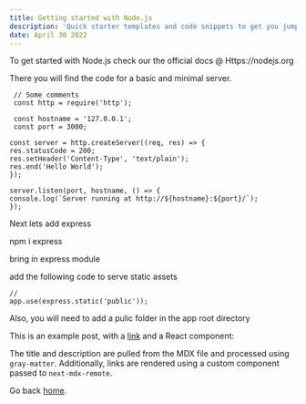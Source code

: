 ```yaml
---
title: Getting started with Node.js
description: 'Quick starter templates and code snippets to get you jump started'
date: April 30 2022
---
```


To get started with Node.js check our the official docs @ Https://nodejs.org

There you will find the code for a basic and minimal server.

     // Some comments
     const http = require('http');

     const hostname = '127.0.0.1';
     const port = 3000;

    const server = http.createServer((req, res) => {
    res.statusCode = 200;
    res.setHeader('Content-Type', 'text/plain');
    res.end('Hello World');
    });

    server.listen(port, hostname, () => {
    console.log(`Server running at http://${hostname}:${port}/`);
    });

Next lets add express

npm i express

bring in express module

add the following code to serve static assets

    //
    app.use(express.static('public'));

Also, you will need to add a pulic folder in the app root directory

This is an example post, with a [link](https://nextjs.org) and a React component:

The title and description are pulled from the MDX file and processed using `gray-matter`. Additionally, links are rendered using a custom component passed to `next-mdx-remote`.

Go back [home](/).
